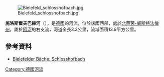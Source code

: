 {{Onesource|time=2020-07-09T02:40:14+00:00}}
{{Coord|52|3|34.00|N|8|31|59.52|E|display=title}}
[[Image:Bielefeld_schlosshofbach.jpg|right]]

'''施洛斯霍夫巴赫河'''（{{lang-de|Schloßhofbach}}），是[[德國|德國]]的河流，位於該國西部，處於[[北萊茵-威斯特法倫州|北萊茵-威斯特法倫州]]，屬於[[阿河_(韋勒河支流)|阿河]]的右支流，河道全長3.3公里，流域面積13.9平方公里。

==參考資料==
* [https://bielefelder-baeche.de/?p=107 Bielefelder Bäche: Schlosshofbach] {{Wayback|url=https://bielefelder-baeche.de/?p=107 |date=20210115140512 }}

{{Germany-geo-stub}}
[[Category:德國河流|Category:德國河流]]